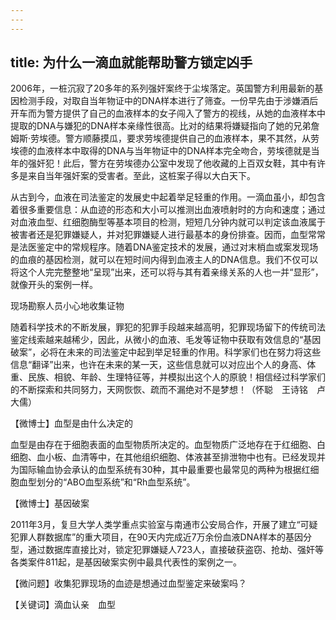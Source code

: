 ```yaml
---
---
---
```

title: 为什么一滴血就能帮助警方锁定凶手
---




2006年，一桩沉寂了20多年的系列强奸案终于尘埃落定。英国警方利用最新的基因检测手段，对取自当年物证中的DNA样本进行了筛查。一份早先由于涉嫌酒后开车而为警方提供了自己的血液样本的女子闯入了警方的视线，从她的血液样本中提取的DNA与嫌犯的DNA样本亲缘性很高。比对的结果将嫌疑指向了她的兄弟詹姆斯·劳埃德。警方顺藤摸瓜，要求劳埃德提供自己的血液样本，果不其然，从劳埃德的血液样本中取得的DNA与当年物证中的DNA样本完全吻合，劳埃德就是当年的强奸犯！此后，警方在劳埃德办公室中发现了他收藏的上百双女鞋，其中有许多是来自当年强奸案的受害者。至此，这桩案子得以大白天下。





从古到今，血液在司法鉴定的发展史中起着举足轻重的作用。一滴血虽小，却包含着很多重要信息：从血迹的形态和大小可以推测出血液喷射时的方向和速度；通过对血液血型、红细胞酶型等基本项目的检测，短短几分钟内就可以判定该血液属于被害者还是犯罪嫌疑人，并对犯罪嫌疑人进行最基本的身份排查。因而，血型常常是法医鉴定中的常规程序。随着DNA鉴定技术的发展，通过对末梢血或案发现场的血痕的基因检测，就可以在短时间内得到血液主人的DNA信息。我们不仅可以将这个人完完整整地“呈现”出来，还可以将与其有着亲缘关系的人也一并“显形”，就像开头的案例一样。

现场勘察人员小心地收集证物



随着科学技术的不断发展，罪犯的犯罪手段越来越高明，犯罪现场留下的传统司法鉴定线索越来越稀少，因此，从微小的血液、毛发等证物中获取有效信息的“基因破案”，必将在未来的司法鉴定中起到举足轻重的作用。科学家们也在努力将这些信息“翻译”出来，也许在未来的某一天，这些信息就可以对应出个人的身高、体重、民族、相貌、年龄、生理特征等，并模拟出这个人的原貌！相信经过科学家们的不断探索和共同努力，天网恢恢、疏而不漏绝对不是梦想！（怀聪　王诗铭　卢大儒）





【微博士】血型是由什么决定的

血型是由存在于细胞表面的血型物质所决定的。血型物质广泛地存在于红细胞、白细胞、血小板、血清等中，在其他组织细胞、体液甚至排泄物中也有。已经发现并为国际输血协会承认的血型系统有30种，其中最重要也最常见的两种为根据红细胞血型划分的“ABO血型系统”和“Rh血型系统”。

【微博士】基因破案

2011年3月，复旦大学人类学重点实验室与南通市公安局合作，开展了建立“可疑犯罪人群数据库”的重大项目，在90天内完成近7万余份血液DNA样本的基因分型，通过数据库直接比对，锁定犯罪嫌疑人723人，直接破获盗窃、抢劫、强奸等各类案件811起，是基因破案实例中最具代表性的案例之一。

【微问题】收集犯罪现场的血迹是想通过血型鉴定来破案吗？

【关键词】滴血认亲　血型